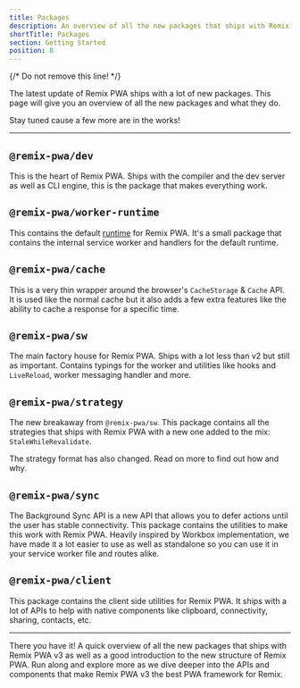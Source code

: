 ```yaml
---
title: Packages
description: An overview of all the new packages that ships with Remix PWA v3
shortTitle: Packages
section: Getting Started
position: 8
---
```


{/* Do not remove this line! */}

The latest update of Remix PWA ships with a lot of new packages. This page will give you an overview of all the new packages and what they do.

Stay tuned cause a few more are in the works!

---

## `@remix-pwa/dev`

This is the heart of Remix PWA. Ships with the compiler and the dev server as well as CLI engine, this is the package that makes everything work.

## `@remix-pwa/worker-runtime`

This contains the default [runtime](/docs/technical-explanation#runtimes) for Remix PWA. It's a small package that contains the internal service worker 
and handlers for the default runtime.

## `@remix-pwa/cache`

This is a very thin wrapper around the browser's `CacheStorage` & `Cache` API. It is used like the normal cache but it also adds a few extra features like
the ability to cache a response for a specific time.

## `@remix-pwa/sw`

The main factory house for Remix PWA. Ships with a lot less than v2 but still as important. Contains typings for the worker and utilities like hooks and
`LiveReload`, worker messaging handler and more.

## `@remix-pwa/strategy`

The new breakaway from `@remix-pwa/sw`. This package contains all the strategies that ships with Remix PWA with a new one added to the mix: `StaleWhileRevalidate`.

The strategy format has also changed. Read on more to find out how and why.

## `@remix-pwa/sync`

The Background Sync API is a new API that allows you to defer actions until the user has stable connectivity. This package contains the utilities to make
this work with Remix PWA. Heavily inspired by Workbox implementation, we have made it a lot easier to use as well as standalone so you can use it in your service worker file
and routes alike.

## `@remix-pwa/client`

This package contains the client side utilities for Remix PWA. It ships with a lot of APIs to help with native components like clipboard, connectivity, sharing, contacts, etc.

---

There you have it! A quick overview of all the new packages that ships with Remix PWA v3 as well as a good introduction to the new structure of Remix PWA.
Run along and explore more as we dive deeper into the APIs and components that make Remix PWA v3 the best PWA framework for Remix.